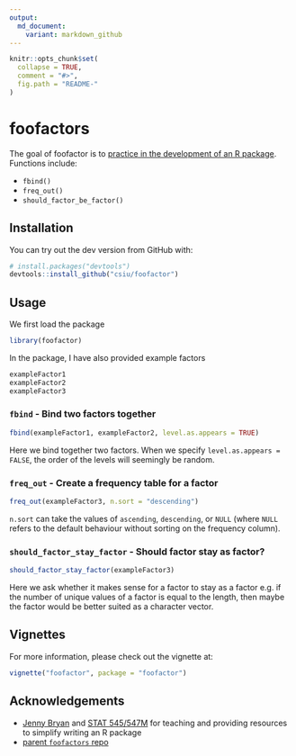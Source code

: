 ```yaml
---
output:
  md_document:
    variant: markdown_github
---
```

```r
knitr::opts_chunk$set(
  collapse = TRUE,
  comment = "#>",
  fig.path = "README-"
)
```

# foofactors
The goal of foofactor is to [practice in the development of an R package](http://stat545-ubc.github.io/packages00_index.html). Functions include:

- `fbind()`
- `freq_out()`
- `should_factor_be_factor()`

## Installation
You can try out the dev version from GitHub with:
```r
# install.packages("devtools")
devtools::install_github("csiu/foofactor")
```

## Usage
We first load the package
```r
library(foofactor)
```
In the package, I have also provided example factors
```r
exampleFactor1
exampleFactor2
exampleFactor3
```

### `fbind` - Bind two factors together
```r
fbind(exampleFactor1, exampleFactor2, level.as.appears = TRUE)
```
Here we bind together two factors. When we specify `level.as.appears = FALSE`, the order of the levels will seemingly be random. 

### `freq_out` - Create a frequency table for a factor
```r
freq_out(exampleFactor3, n.sort = "descending")
```
`n.sort` can take the values of `ascending`, `descending`, or `NULL` (where `NULL` refers to the default behaviour without sorting on the frequency column).

### `should_factor_stay_factor` - Should factor stay as factor?
```r
should_factor_stay_factor(exampleFactor3)
```
Here we ask whether it makes sense for a factor to stay as a factor e.g. if the number of unique values of a factor is equal to the length, then maybe the factor would be better suited as a character vector.

## Vignettes
For more information, please check out the vignette at:
```r
vignette("foofactor", package = "foofactor")
```

## Acknowledgements
- [Jenny Bryan](http://github.com/jennybc) and [STAT 545/547M](http://stat545-ubc.github.io/packages00_index.html) for teaching and providing resources to simplify writing an R package
- [parent `foofactors` repo](https://github.com/STAT545-UBC/foofactors)
